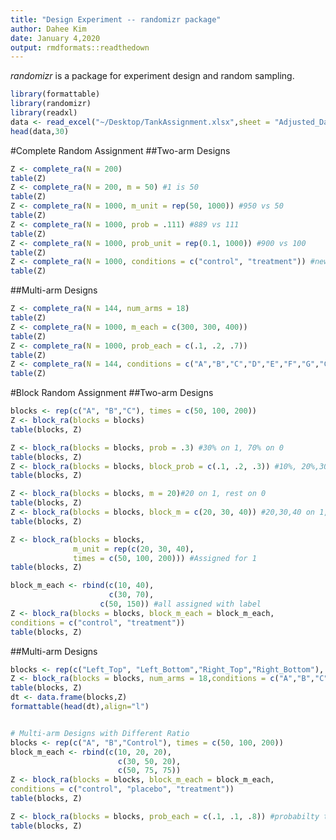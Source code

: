 ```yaml
---
title: "Design Experiment -- randomizr package"
author: Dahee Kim
date: January 4,2020
output: rmdformats::readthedown
---
```

*randomizr* is a package for experiment design and random sampling. 

```r
library(formattable)
library(randomizr)
library(readxl)
data <- read_excel("~/Desktop/TankAssignment.xlsx",sheet = "Adjusted_Data")
head(data,30)    
```

#Complete Random Assignment
##Two-arm Designs
```r
Z <- complete_ra(N = 200)
table(Z)
Z <- complete_ra(N = 200, m = 50) #1 is 50
table(Z)
Z <- complete_ra(N = 1000, m_unit = rep(50, 1000)) #950 vs 50
table(Z)
Z <- complete_ra(N = 1000, prob = .111) #889 vs 111
table(Z)
Z <- complete_ra(N = 1000, prob_unit = rep(0.1, 1000)) #900 vs 100
table(Z)
Z <- complete_ra(N = 1000, conditions = c("control", "treatment")) #new label
table(Z)
```

##Multi-arm Designs
```r
Z <- complete_ra(N = 144, num_arms = 18)
table(Z)
Z <- complete_ra(N = 1000, m_each = c(300, 300, 400))
table(Z)
Z <- complete_ra(N = 1000, prob_each = c(.1, .2, .7))
table(Z)
Z <- complete_ra(N = 144, conditions = c("A","B","C","D","E","F","G","Ctrl_1", "Ctrl_2","H","K","L","P","Q","R","X","Y","Z"))
table(Z)
```

#Block Random Assignment
##Two-arm Designs
```r
blocks <- rep(c("A", "B","C"), times = c(50, 100, 200))
Z <- block_ra(blocks = blocks)
table(blocks, Z)

Z <- block_ra(blocks = blocks, prob = .3) #30% on 1, 70% on 0
table(blocks, Z)
Z <- block_ra(blocks = blocks, block_prob = c(.1, .2, .3)) #10%, 20%,30% on 1
table(blocks, Z)

Z <- block_ra(blocks = blocks, m = 20)#20 on 1, rest on 0
table(blocks, Z)
Z <- block_ra(blocks = blocks, block_m = c(20, 30, 40)) #20,30,40 on 1, rest on 0
table(blocks, Z)

Z <- block_ra(blocks = blocks,
              m_unit = rep(c(20, 30, 40),
              times = c(50, 100, 200))) #Assigned for 1
table(blocks, Z)

block_m_each <- rbind(c(10, 40),
                      c(30, 70),
                    c(50, 150)) #all assigned with label
Z <- block_ra(blocks = blocks, block_m_each = block_m_each,
conditions = c("control", "treatment"))
table(blocks, Z)
```

##Multi-arm Designs
```r
blocks <- rep(c("Left_Top", "Left_Bottom","Right_Top","Right_Bottom"), times = c(36,36,36,36))
Z <- block_ra(blocks = blocks, num_arms = 18,conditions = c("A","B","C","D","E","F","G","Ctrl_1", "Ctrl_2","H","K","L","P","Q","R","X","Y","Z"))
table(blocks, Z)
dt <- data.frame(blocks,Z)
formattable(head(dt),align="l")


# Multi-arm Designs with Different Ratio
blocks <- rep(c("A", "B","Control"), times = c(50, 100, 200))
block_m_each <- rbind(c(10, 20, 20),
                        c(30, 50, 20),
                        c(50, 75, 75))
Z <- block_ra(blocks = blocks, block_m_each = block_m_each,
conditions = c("control", "placebo", "treatment"))
table(blocks, Z)

Z <- block_ra(blocks = blocks, prob_each = c(.1, .1, .8)) #probabilty that each unit is assigned to each condition
table(blocks, Z)
```


